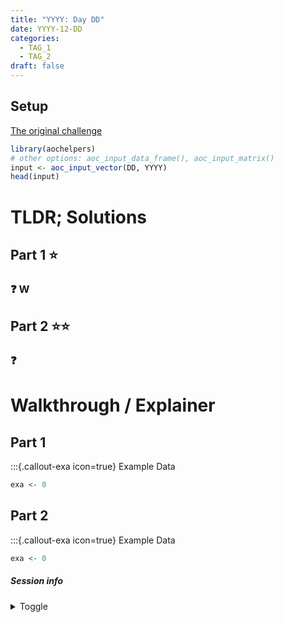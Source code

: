 ```yaml
---
title: "YYYY: Day DD"
date: YYYY-12-DD
categories:
  - TAG_1
  - TAG_2
draft: false
---
```


## Setup

[The original challenge](https://adventofcode.com/YYYY/day/DD)

```r
library(aochelpers)
# other options: aoc_input_data_frame(), aoc_input_matrix()
input <- aoc_input_vector(DD, YYYY)
head(input)
```

# TLDR; Solutions

## Part 1 ⭐

::: {.callout-danger}
### ❓  W

:::


## Part 2 ⭐⭐

::: {.callout-danger}
### ❓  

:::


# Walkthrough / Explainer

## Part 1

:::{.callout-exa icon=true}
Example Data
```r
exa <- 0
```


## Part 2

:::{.callout-exa icon=true}
Example Data
```r
exa <- 0
```



##### Session info {.appendix}

<details><summary>Toggle</summary>


```r
#| echo: false
sessioninfo::session_info(pkgs = "attached")
```


</details>





